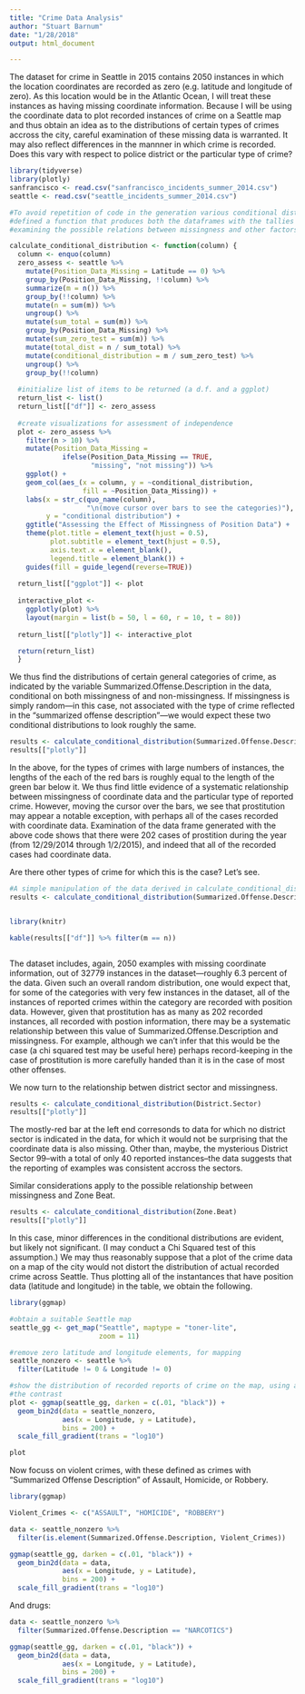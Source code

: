 ```yaml
---
title: "Crime Data Analysis"
author: "Stuart Barnum"
date: "1/28/2018"
output: html_document

---
```


The dataset for crime in Seattle in 2015 contains 2050 instances in which the location coordinates are recorded as zero (e.g. latitude and longitude of zero). As this location would be in the Atlantic Ocean, I will treat these instances as having missing coordinate information. Because I will be using the coordinate data to plot recorded instances of crime on a Seattle map and thus obtain an idea as to the distributions of certain types of crimes accross the city, careful examination of these missing data is warranted. It may also reflect differences in the mannner in which crime is recorded. Does this vary with respect to police district or the particular type of crime?

```r
library(tidyverse)
library(plotly)
sanfrancisco <- read.csv("sanfrancisco_incidents_summer_2014.csv")
seattle <- read.csv("seattle_incidents_summer_2014.csv")

#To avoid repetition of code in the generation various conditional distributions, I 
#defined a function that produces both the dataframes with the tallies and the interactive plots for 
#examining the possible relations between missingness and other factors.

calculate_conditional_distribution <- function(column) {
  column <- enquo(column)
  zero_assess <- seattle %>%
    mutate(Position_Data_Missing = Latitude == 0) %>%
    group_by(Position_Data_Missing, !!column) %>%
    summarize(m = n()) %>%
    group_by(!!column) %>%
    mutate(n = sum(m)) %>%
    ungroup() %>%
    mutate(sum_total = sum(m)) %>%
    group_by(Position_Data_Missing) %>%
    mutate(sum_zero_test = sum(m)) %>%
    mutate(total_dist = n / sum_total) %>%
    mutate(conditional_distribution = m / sum_zero_test) %>%
    ungroup() %>%
    group_by(!!column) 
    
  #initialize list of items to be returned (a d.f. and a ggplot)
  return_list <- list()
  return_list[["df"]] <- zero_assess
  
  #create visualizations for assessment of independence
  plot <- zero_assess %>% 
    filter(n > 10) %>%
    mutate(Position_Data_Missing = 
             ifelse(Position_Data_Missing == TRUE,
                    "missing", "not missing")) %>%
    ggplot() + 
    geom_col(aes_(x = column, y = ~conditional_distribution, 
                  fill = ~Position_Data_Missing)) +
    labs(x = str_c(quo_name(column), 
                   "\n(move cursor over bars to see the categories)"), 
         y = "conditional distribution") +
    ggtitle("Assessing the Effect of Missingness of Position Data") +
    theme(plot.title = element_text(hjust = 0.5),
          plot.subtitle = element_text(hjust = 0.5),
          axis.text.x = element_blank(),
          legend.title = element_blank()) +
    guides(fill = guide_legend(reverse=TRUE))
    
  return_list[["ggplot"]] <- plot 
  
  interactive_plot <- 
    ggplotly(plot) %>%
    layout(margin = list(b = 50, l = 60, r = 10, t = 80))
  
  return_list[["plotly"]] <- interactive_plot

  return(return_list)
  }

```

We thus find the distributions of certain general categories of crime, as indicated by the variable Summarized.Offense.Description in the data, conditional on both missingness of and non-missingness. If missingness is simply random---in this case, not associated with the type of crime reflected in the "summarized offense description"---we would expect these two conditional distributions to look roughly the same.

```r
results <- calculate_conditional_distribution(Summarized.Offense.Description)
results[["plotly"]]
```

In the above, for the types of crimes with large numbers of instances, the lengths of the each of the red bars is roughly equal to the length of the green bar below it. We thus find little evidence of a systematic relationship between missingness of coordinate data and the particular type of reported crime. However, moving the cursor over the bars, we see that prostitution may appear a notable exception, with perhaps all of the cases recorded with coordinate data. Examination of the data frame generated with the above code shows that there were 202 cases of prostition during the year (from 12/29/2014 through 1/2/2015), and indeed that all of the recorded cases had coordinate data. 

Are there other types of crime for which this is the case? Let's see.

```r

#A simple manipulation of the data derived in calculate_conditional_distribution suffices.
results <- calculate_conditional_distribution(Summarized.Offense.Description)


library(knitr)

kable(results[["df"]] %>% filter(m == n))

```


```r

```

The dataset includes, again, 2050 examples with missing coordinate information, out of 32779 instances in the dataset---roughly 6.3 percent of the data. Given such an overall random distribution, one would expect that, for some of the categories with very few instances in the dataset, all of the instances of reported crimes within the category are recorded with position data. However, given that prostitution has as many as 202 recorded instances, all recorded with postion information, there may be a systematic relationship between this value of Summarized.Offense.Description and missingness. For example, although we can't infer that this would be the case (a chi squared test may be useful here) perhaps record-keeping in the case of prostitution is more carefully handed than it is in the case of most other offenses.

We now turn to the relationship betwen district sector and missingness.

```r
results <- calculate_conditional_distribution(District.Sector)
results[["plotly"]]
```

The mostly-red bar at the left end corresonds to data for which no district sector is indicated in the data, for which it would not be surprising that the coordinate data is also missing. Other than, maybe, the mysterious District Sector 99--with a total of only 40 reported instances--the data suggests that the reporting of examples was consistent accross the sectors.

Similar considerations apply to the possible relationship between missingness and Zone Beat.

```r
results <- calculate_conditional_distribution(Zone.Beat)
results[["plotly"]]
```

In this case, minor differences in the conditional distributions are evident, but likely not significant. (I may conduct a Chi Squared test of this assumption.) We may thus reasonably suppose that a plot of the crime data on a map of the city would not distort the distribution of actual recorded crime across Seattle. Thus plotting all of the instantances that have position data (latitude and longitude) in the table, we obtain the following.

```r
library(ggmap)

#obtain a suitable Seattle map
seattle_gg <- get_map("Seattle", maptype = "toner-lite",
                      zoom = 11)

#remove zero latitude and longitude elements, for mapping
seattle_nonzero <- seattle %>%
  filter(Latitude != 0 & Longitude != 0)

#show the distribution of recorded reports of crime on the map, using a logarithmic scale to enhance 
#the contrast
plot <- ggmap(seattle_gg, darken = c(.01, "black")) + 
  geom_bin2d(data = seattle_nonzero, 
             aes(x = Longitude, y = Latitude), 
             bins = 200) +
  scale_fill_gradient(trans = "log10")

plot

```
Now focuss on violent crimes, with these defined as crimes with "Summarized Offense Description" of Assault, Homicide, or Robbery.


```r
library(ggmap)

Violent_Crimes <- c("ASSAULT", "HOMICIDE", "ROBBERY")

data <- seattle_nonzero %>%
  filter(is.element(Summarized.Offense.Description, Violent_Crimes))

ggmap(seattle_gg, darken = c(.01, "black")) + 
  geom_bin2d(data = data, 
             aes(x = Longitude, y = Latitude), 
             bins = 200) +
  scale_fill_gradient(trans = "log10")


```

And drugs:

```r
data <- seattle_nonzero %>% 
  filter(Summarized.Offense.Description == "NARCOTICS")

ggmap(seattle_gg, darken = c(.01, "black")) + 
  geom_bin2d(data = data, 
             aes(x = Longitude, y = Latitude), 
             bins = 200) +
  scale_fill_gradient(trans = "log10")
```


